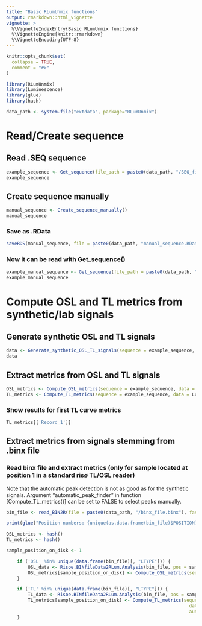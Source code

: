 ```yaml
---
title: "Basic RLumUnmix functions"
output: rmarkdown::html_vignette
vignette: >
  %\VignetteIndexEntry{Basic RLumUnmix functions}
  %\VignetteEngine{knitr::rmarkdown}
  %\VignetteEncoding{UTF-8}
---
```


```r
knitr::opts_chunk$set(
  collapse = TRUE,
  comment = "#>"
)
```

```r
library(RLumUnmix)
library(Luminescence)
library(glue)
library(hash)

data_path <- system.file("extdata", package="RLumUnmix")

```

# Read/Create sequence
## Read .SEQ sequence
``` r
example_sequence <- Get_sequence(file_path = paste0(data_path, "/SEQ_file.SEQ"), lab_dose_rate = 0.2)
example_sequence


```

## Create sequence manually

```r
manual_sequence <- Create_sequence_manually()
manual_sequence

```

### Save as .RData

```r
saveRDS(manual_sequence, file = paste0(data_path, "manual_sequence.RData"), compress = FALSE)
```

### Now it can be read with Get_sequence()

```r
example_manual_sequence <- Get_sequence(file_path = paste0(data_path, "manual_sequence.RData"), lab_dose_rate = 0.2)
example_manual_sequence

```
# Compute OSL and TL metrics from synthetic/lab signals

## Generate synthetic OSL and TL signals
```r
data <- Generate_synthetic_OSL_TL_signals(sequence = example_sequence, model = "Bailey2001")
data

```
## Extract metrics from OSL and TL signals

```r
OSL_metrics <- Compute_OSL_metrics(sequence = example_sequence, data = Luminescence::get_RLum(data, recordType ='OSL$' , drop = FALSE))
TL_metrics <- Compute_TL_metrics(sequence = example_sequence, data = Luminescence::get_RLum(data, recordType ='TL$' , drop = FALSE), automatic_peak_finder =  TRUE)

```



### Show results for first TL curve metrics
```r
TL_metrics[['Record_1']]
```
## Extract metrics from signals stemming from .binx file
### Read binx file and extract metrics (only for sample located at position 1 in a standard risø TL/OSL reader)

Note that the automatic peak detection is not as good as for the synthetic signals. Argument "automatic_peak_finder" in function [Compute_TL_metrics()] can be set to FALSE to select peaks manually.

```r
bin_file <- read_BIN2R(file = paste0(data_path, "/binx_file.binx"), fastForward = FALSE)

print(glue("Position numbers: {unique(as.data.frame(bin_file)$POSITION)}"))

OSL_metrics <- hash()
TL_metrics <- hash()

sample_position_on_disk <- 1

    if ('OSL' %in% unique(data.frame(bin_file)[, "LTYPE"])) {
        OSL_data <- Risoe.BINfileData2RLum.Analysis(bin_file, pos = sample_position_on_disk, ltype = "OSL")
        OSL_metrics[sample_position_on_disk] <- Compute_OSL_metrics(sequence = example_sequence, data = OSL_data)
    }

    if ('TL' %in% unique(data.frame(bin_file)[, "LTYPE"])) {
        TL_data <- Risoe.BINfileData2RLum.Analysis(bin_file, pos = sample_position_on_disk, ltype = "TL")
        TL_metrics[sample_position_on_disk] <- Compute_TL_metrics(sequence = example_sequence, 
                                                                    data = TL_data, 
                                                                    automatic_peak_finder = TRUE)
    }


```


